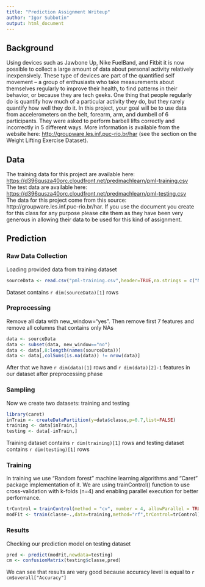 ```yaml
---
title: "Prediction Assignment Writeup"
author: "Igor Subbotin"
output: html_document
---
```


Background
--------------------------------------------------------
Using devices such as Jawbone Up, Nike FuelBand, and Fitbit it is now possible to collect a large amount of data about personal activity relatively inexpensively. These type of devices are part of the quantified self movement – a group of enthusiasts who take measurements about themselves regularly to improve their health, to find patterns in their behavior, or because they are tech geeks. One thing that people regularly do is quantify how much of a particular activity they do, but they rarely quantify how well they do it. In this project, your goal will be to use data from accelerometers on the belt, forearm, arm, and dumbell of 6 participants. They were asked to perform barbell lifts correctly and incorrectly in 5 different ways. More information is available from the website here: <http://groupware.les.inf.puc-rio.br/har> (see the section on the Weight Lifting Exercise Dataset). 

Data
--------------------------------------------------------
The training data for this project are available here:
<https://d396qusza40orc.cloudfront.net/predmachlearn/pml-training.csv>  
The test data are available here:
<https://d396qusza40orc.cloudfront.net/predmachlearn/pml-testing.csv>  
The data for this project come from this source: http://groupware.les.inf.puc-rio.br/har. If you use the document you create for this class for any purpose please cite them as they have been very generous in allowing their data to be used for this kind of assignment. 

Prediction
---------------------------------------------------
### Raw Data Collection
Loading provided data from training dataset
```r
sourceData <- read.csv("pml-training.csv",header=TRUE,na.strings = c("NA",""))
```
Dataset contains `r dim(sourceData)[1]` rows

### Preprocessing
Remove all data with new_window="yes". Then remove first 7 features and remove all columns that contains only NAs
```r
data <- sourceData
data <- subset(data, new_window=="no")
data <- data[,8:length(names(sourceData))]
data <- data[,colSums(is.na(data)) != nrow(data)]
```
After that we have `r dim(data)[1]` rows and `r dim(data)[2]-1` features in our dataset after preprocessing phase

### Sampling
Now we create two datasets: training and testing
```r
library(caret)
inTrain <- createDataPartition(y=data$classe,p=0.7,list=FALSE)
training <- data[inTrain,]
testing <- data[-inTrain,]
```
Training dataset contains `r dim(training)[1]` rows and testing dataset contains `r dim(testing)[1]` rows

### Training
In training we use "Random forest" machine learning algorithms and "Caret" package implementation of it. We are using trainControl() function to use cross-validation with k-folds (n=4) and enabling parallel execution for better performance.
```r
trControl = trainControl(method = "cv", number = 4, allowParallel = TRUE,verboseIter = FALSE)
modFit <- train(classe~.,data=training,method="rf",trControl=trControl)
```

### Results
Checking our prediction model on testing dataset
```r
pred <- predict(modFit,newdata=testing)
cm <- confusionMatrix(testing$classe,pred)
```
We can see that results are very good because accuracy level is equal to `r cm$overall["Accuracy"]`